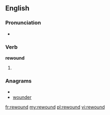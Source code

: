 ==English==

===Pronunciation===
* {{a|US}} {{IPA|/ɻiˈwɑʊnd/}}
*: {{rhymes|aʊnd}}

===Verb===
'''rewound'''

# {{past of| to [[rewind]]}}

===Anagrams===
* {{alphagram|denoruw}}
* [[wounder#English|wounder]]

[[fr:rewound]]
[[my:rewound]]
[[pl:rewound]]
[[vi:rewound]]